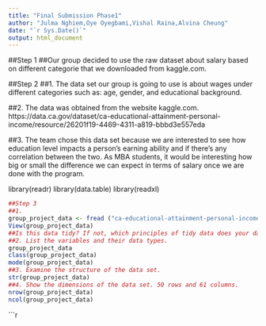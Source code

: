```yaml
---
title: "Final Submission Phase1"
author: "Julma Nghiem,Oye Oyegbami,Vishal Raina,Alvina Cheung"
date: "`r Sys.Date()`"
output: html_document
---
```

##Step 1
##Our group decided to use the raw dataset about salary based on different categorie that we downloaded from kaggle.com. 

##Step 2
##1. The data set our group is going to use is about wages under different categories such as: age, gender, and educational background. 

##2. The data was obtained from the website kaggle.com. https://data.ca.gov/dataset/ca-educational-attainment-personal-income/resource/26201f19-4469-4311-a819-bbbd3e557eda

##3. The team chose this data set because we are interested to see how education level impacts a person's earning ability and if there’s any correlation between the two. As MBA students, it would be interesting how big or small the difference we can expect in terms of salary once we are done with the program. 

library(readr)
library(data.table)
library(readxl)

```r
##Step 3
##1. 
group_project_data <- fread ("ca-educational-attainment-personal-income-2008-2014.csv") 
View(group_project_data)
##Is this data tidy? If not, which principles of tidy data does your data set violate?
##2. List the variables and their data types.
group_project_data
class(group_project_data)
mode(group_project_data)
##3. Examine the structure of the data set.
str(group_project_data)
##4. Show the dimensions of the data set. 50 rows and 61 columns. 
nrow(group_project_data)
ncol(group_project_data)
```

```r


